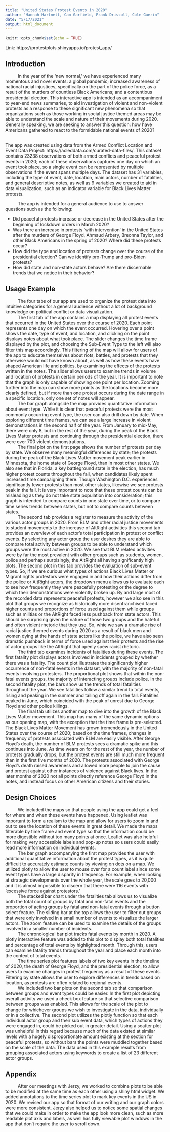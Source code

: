 ```yaml
---
title: "United States Protest Events in 2020"
author: "Hannah Hartnett, Cam Garfield, Frank Driscoll, Cole Guerin"
date: "5/17/2021"
output: html_document
---
```


```r
knitr::opts_chunk$set(echo = TRUE)
```

Link: https://protestplots.shinyapps.io/protest_app/

## Introduction

|           In the year of the 'new normal,' we have experienced many momentous and novel events: a global pandemic; increased awareness of national racial injustices, specifically on the part of the police force, as a result of the murders of countless Black Americans; and a contentious presidential election. This interactive app is intended as an accompaniment to year-end news summaries, to aid investigation of violent and non-violent protests as a response to these significant new phenomena so that organizations such as those working in social justice themed areas may be able to understand the scale and nature of their movements during 2020. Generally speaking, we are seeking to answer this question: how have Americans gathered to react to the formidable national events of 2020? 
</br>
The app was created using data from the Armed Conflict Location and Event Data Project: https://acleddata.com/curated-data-files/. This dataset contains 23238 observations of both armed conflicts and peaceful protest events in 2020; each of these observations captures one day on which an event took place, so a single event can be represented by multiple observations if the event spans multiple days. The dataset has 31 variables, including the type of event, date, location, main actors, number of fatalities, and general descriptive notes, as well as 9 variables we created to aid in data visualization, such as an indicator variable for Black Lives Matter protests.

|           The app is intended for a general audience to use to answer questions such as the following: 
* Did peaceful protests increase or decrease in the United States after the beginning of lockdown orders in March 2020?
* Was there an increase in protests 'with intervention' in the United States after the murders of George Floyd, Ahmaud Arbery, Breonna Taylor, and other Black Americans in the spring of 2020? Where did these protests occur?
* How did the type and location of protests change over the course of the presidential election? Can we identify pro-Trump and pro-Biden protests?
* How did state and non-state actors behave? Are there discernable trends that we notice in their behavior?

## Usage Example

|           The four tabs of our app are used to organize the protest data into intuitive categories for a general audience without a lot of background knowledge on political conflict or data visualization. 

|           The first tab of the app contains a map displaying all protest events that occurred in the United States over the course of 2020. Each point represents one day on which the event occurred. Hovering over a point shows the date, type of event, and location, and clicking on the point displays notes about what took place. The slider changes the time frame displayed by the plot, and choosing the Sub-Event Type to the left will also filter this map accordingly. This filtering of the map will allow for users of the app to educate themselves about riots, battles, and protests that they otherwise would not have known about, as well as how these events have shaped American life and politics, by examining the effects of the protests written in the notes. The slider allows users to examine trends in volume and location of protests in certain periods of the year. It is important to note that the graph is only capable of showing one point per location. Zooming further into the map can show more points as the locations become more clearly defined, but if more than one protest occurs during the date range in a specific location, only one set of notes will appear.
|           The bar graph alongside the map provides quantitative information about event type. While it is clear that peaceful protests were the most commonly occurring event type, the user can also drill down by date. When exploring different time frames, we can see a large increase in violent demonstrations in the second half of the year. From January to mid-May, there were only 8, but in the rest of the year, during the peak of the Black Lives Matter protests and continuing through the presidential election, there were over 700 violent demonstrations.
|           The final plot on the first page shows the number of protests per day by state. We observe many meaningful differences by state; the protests during the peak of the Black Lives Matter movement peak earlier in Minnesota, the home state of George Floyd, than in most other states. We also see that in Florida, a key battleground state in the election, has much higher protest counts throughout the fall, when candidates likely spent increased time campaigning there. Though Washington D.C. experiences significantly fewer protests than most other states, likewise we see protests peak in the fall. It is very important to note that these protest counts can be misleading as they do not take state population into consideration; this graph is intended to compare counts in one state over time, or to compare time series trends between states, but not to compare counts between states.
|           The second tab provides a register to measure the activity of the various actor groups in 2020. From BLM and other racial justice movements to student movements to the increase of AltRight activities this second tab provides an overview of each actor's total participation in protest or conflict events. By selecting any actor group the user desires they are able to compare total activity between groups to be able to understand which groups were the most active in 2020. We see that BLM related activities were by far the most prevalent with other groups such as students, women, police and perhaps surpisingly, the AltRight all having significantly high plots. The second plot in this tab provides the evaluation of sub-event types. So, if we are curious what types of actions Black Lives Matter or Migrant rights protestors were engaged in and how their actions differ from the police or AltRight actors, the dropdown menu allows us to evaluate each to see how frequently they were peacefully protesting or the degree to which their demonstrations were violently broken up. By and large most of the recorded data represents peaceful protests, however we also see in this plot that groups we recognize as historically more disenfranchised faced higher counts and proportions of force used against them while groups such as militias or the AltRight faced less pushback from state actors. This should be surprising given the nature of those two groups and the hateful and often violent rhetoric that they use. So, whie we saw a dramatic rise of racial justice themed events during 2020 as a result of black men and women dying at the hands of state actors like the police, we have also seen dramatic pushback in terms of force used against their protests and the rise of actor groups like the AltRight that openly spew racist rhetoric. 
|           The third tab examines incidents of fatalities during these events. The first fatality plot displays actors involved in incidents grouped by whether there was a fatality. The count plot illustrates the significantly higher occurrence of non-fatal events in the dataset, with the majority of non-fatal events involving protesters. The proportional plot shows that within the non-fatal events groups, the majority of interacting groups include police. In the second fatality plot, the bars show us the trends of total fatalities throughout the year. We see fatalities follow a similar trend to total events, rising and peaking in the summer and tailing off again in the fall. Fatalities peaked in June, which coincided with the peak of unrest due to George Floyd and other police killings.
|           The final tab utilizes another map to dive into the growth of the Black Lives Matter movement. This map has many of the same dynamic options as our opening map, with the exception that the time frame is pre-selected. The Black Lives Matter Movement has grown tremendously in the United States over the course of 2020; based on the time frames, changes in frequency of protests associated with BLM are easily visible. After George Floyd's death, the number of BLM protests sees a dramatic spike and this continues into June. As time wears on for the rest of the year, the number of protests gradually drops, but the protest events are still much more frequent than in the first five months of 2020. The protests associated with George Floyd's death raised awareness and allowed more people to join the cause and protest against other instances of violence against Black lives. In the later months of 2020 not all points directly reference George Floyd in the notes, and instead focus on other American citizens and their stories.

## Design Choices

|           We included the maps so that people using the app could get a feel for where and when these events have happened. Using leaflet was important to form a realism to the map and allow for users to zoom in and out to see the location of these events in great detail. We made the maps filterable by time frame and event type so that the information could be more digestible without too many points at once. Leaflet was also helpful for making very accessible labels and pop-up notes so users could easily read more information on individual events.
|           The bar graph accompanying the first map provides the user with additional quantitative information about the protest types, as it is quite difficult to accurately estimate counts by viewing on dots on a map. We utilized plotly to allow the user to mouse over for a count label since some event types have a large disparity in frequency. For example, when looking at strategic developments over the whole year, the scale goes to 20,000 and it is almost impossible to discern that there were 116 events with 'excessive force against protestors.'
|           The stacked bar chart under the fatalities tab allows us to visualize both the total count of groups by fatal and non-fatal events and the proportion of acting groups by fatal and non-fatal events through a button select feature. The sliding bar at the top allows the user to filter out groups that were only involved in a small number of events to visualize the larger actors. The zoom feature can be used to examine the details of the groups involved in a smaller number of incidents.
|           The chronological bar plot tracks fatal events by month in 2020. A plotly interactive feature was added to this plot to display both total fatalities and percentage of total events by highlighted month. Through this, users can examine fatality trends throughout the year and place each month into the context of total events. 
|           The time series plot features labels of two key events in the timeline of 2020, the death of George Floyd, and the presidential election, to allow users to examine changes in protest frequency as a result of these events. Filtering by state allows the user to explore differences in trends based on location, as protests are often related to regional events.
|           We included two bar plots on the second tab so that comparison between groups and event types could be easier. In the first plot depicting overall activity we used a check box feature so that selective comparison between groups was enabled. This allows for the scale of the plot to change for whichever groups we wish to investigate in the data, individually or in a collective. The second plot utilizes the plotly function so that each individual actor group and their sub event data, which types of actions they were engaged in, could be picked out in greater detail. Using a scatter plot was unhelpful in this regard because much of the data existed at similar levels with a hugely disproportionate amount existing at the section for peaceful protests, so without bars the points were muddled together based on the scale of the data. The data used in this example results from grouping associated actors using keywords to create a list of 23 different actor groups.

## Appendix

|           After our meetings with Jerzy, we worked to combine plots to be able to be modified at the same time as each other using a shiny html widget. We added annotations to the time series plot to mark key events in the US in 2020. We revised our app so that format of our writing and our graph colors were more consistent. Jerzy also helped us to notice some spatial changes that we could make in order to make the app look more clean, such as more readable plot axis and labels, as well has fully viewable plot windows in the app that don't require the user to scroll down.
